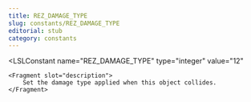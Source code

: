 ```yaml
---
title: REZ_DAMAGE_TYPE
slug: constants/REZ_DAMAGE_TYPE
editorial: stub
category: constants
---
```


<LSLConstant
	name="REZ_DAMAGE_TYPE"
	type="integer"
	value="12"
>
	<Fragment slot="description">
		Set the damage type applied when this object collides.
	</Fragment>
</LSLConstant>
